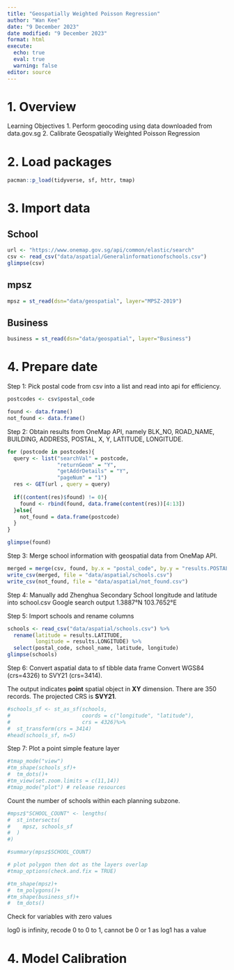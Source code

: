 ```yaml
---
title: "Geospatially Weighted Poisson Regression"
author: "Wan Kee"
date: "9 December 2023"
date modified: "9 December 2023"
format: html
execute: 
  echo: true
  eval: true
  warning: false
editor: source
---
```


# 1. Overview

Learning Objectives
1.  Perform geocoding using data downloaded from data.gov.sg
2.  Calibrate Geospatially Weighted Poisson Regression

# 2. Load packages

```r
pacman::p_load(tidyverse, sf, httr, tmap)
```

# 3. Import data

## School

```r
url <- "https://www.onemap.gov.sg/api/common/elastic/search"
csv <- read_csv("data/aspatial/Generalinformationofschools.csv")
glimpse(csv)
```

## mpsz

```r
mpsz = st_read(dsn="data/geospatial", layer="MPSZ-2019")
```

## Business

```r
business = st_read(dsn="data/geospatial", layer="Business")
```

# 4. Prepare date

Step 1: Pick postal code from csv into a list and read into api for efficiency.
```r
postcodes <- csv$postal_code

found <- data.frame()
not_found <- data.frame()
```

Step 2: Obtain results from OneMap API, namely BLK_NO, ROAD_NAME, BUILDING, ADDRESS, POSTAL, X, Y, LATITUDE, LONGITUDE.

```r
for (postcode in postcodes){
  query <- list("searchVal" = postcode,
                "returnGeom" = "Y",
                "getAddrDetails" = "Y",
                "pageNum" = "1")
  res <- GET(url , query = query)
  
  if((content(res)$found) != 0){
    found <- rbind(found, data.frame(content(res))[4:13])
  }else{
    not_found = data.frame(postcode)
  }
}
```

```r
glimpse(found)
```

Step 3: Merge school information with geospatial data from OneMap API.

```r
merged = merge(csv, found, by.x = "postal_code", by.y = "results.POSTAL", all = TRUE)
write_csv(merged, file = "data/aspatial/schools.csv")
write_csv(not_found, file = "data/aspatial/not_found.csv")
```

Step 4: Manually add Zhenghua Secondary School longitude and latitude into school.csv
Google search output 1.3887°N 103.7652°E

Step 5: Import schools and rename columns

```r
schools <- read_csv("data/aspatial/schools.csv") %>% 
  rename(latitude = results.LATITUDE,
         longitude = results.LONGITUDE) %>% 
  select(postal_code, school_name, latitude, longitude)
glimpse(schools)
```
Step 6: Convert aspatial data to sf tibble data frame
Convert WGS84 (crs=4326) to SVY21 (crs=3414).

The output indicates **point** spatial object in **XY** dimension. There are 350 records. The projected CRS is **SVY21**.

```r
#schools_sf <- st_as_sf(schools,
#                       coords = c("longitude", "latitude"),
#                       crs = 4326)%>% 
#  st_transform(crs = 3414)
#head(schools_sf, n=5)
```

Step 7: Plot a point simple feature layer

```r
#tmap_mode("view")
#tm_shape(schools_sf)+
#  tm_dots()+
#tm_view(set.zoom.limits = c(11,14))
#tmap_mode("plot") # release resources
```

Count the number of schools within each planning subzone.

```r
#mpsz$"SCHOOL_COUNT" <- lengths(
#  st_intersects(
#    mpsz, schools_sf
#  )
#)
```

```r
#summary(mpsz$SCHOOL_COUNT)
```

```r
# plot polygon then dot as the layers overlap
#tmap_options(check.and.fix = TRUE)

#tm_shape(mpsz)+
#  tm_polygons()+
#tm_shape(business_sf)+
#  tm_dots()
```

Check for variables with zero values

log0 is infinity, recode 0 to 0 to 1, cannot be 0 or 1 as log1 has a value

# 4. Model Calibration


